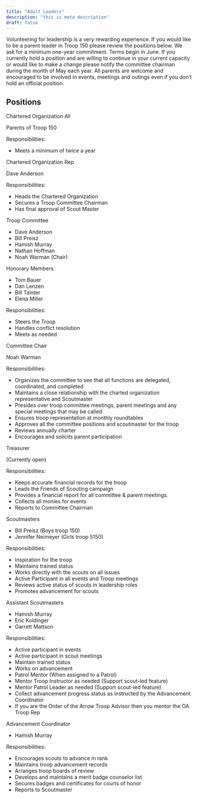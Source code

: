 ```yaml
---
title: "Adult Leaders"
description: "this is meta description"
draft: false
---
```


Volunteering for leadership is a very rewarding experience. If you would like to be a parent leader in Troop 150 please review the positions below.  We ask for a minimum one-year commitment. Terms begin in June. If you currently hold a position and are willing to continue in your current capacity or would like to make a change please notify the committee chairman during the month of May each year.  All parents are welcome and encouraged to be involved in events, meetings and outings even if you don’t hold an official position.

##  Positions

<div class="grid grid-cols-2 gap-4">
    <div> 
        <p class="font-bold"> Chartered Organization All </p>
        <p> Parents of Troop 150 </p>
    </div>
    <div>
        <p class="font-bold"> Responsibilities: </p>
        <ul>
            <li> Meets a minimum of twice a year </li>
        </ul>
    </div>
    <div>
        <p class="font-bold"> Chartered Organization Rep </p>
        <p> Dave Anderson </p>
    </div>
    <div>
        <p class="font-bold"> Responsibilities: </p>
        <ul>
            <li> Heads the Chartered Organization </li>
            <li> Secures a Troop Committee Chairman </li>
            <li> Has final approval of Scout Master </li>
        </ul>
    </div>
    <div>
        <p class="font-bold"> Troop Committee </p>
        <ul>
            <li> Dave Anderson </li>
            <li> Bill Preisz </li>
            <li> Hamish Murray </li>
            <li> Nathan Hoffman </li>
            <li> Noah Warman (Chair) </li>
        </ul>
        <p> Honorary Members </p>
        <ul>
            <li> Tom Bauer </li>
            <li> Dan Lenzen </li>
            <li> Bill Tainter </li>
            <li> Elena Miller </li>
        </ul>
    </div>
    <div>
        <p class="font-bold"> Responsibilities: </p>
        <ul>
            <li> Steers the Troop </li>
            <li> Handles conflict resolution </li>
            <li> Meets as needed </li>
        </ul>
    </div>
    <div>
        <p class="font-bold"> Committee Chair </p>
        <p> Noah Warman </p>
    </div>
    <div>
        <p class="font-bold"> Responsibilities: </p>
        <ul>
            <li> Organizes the committee to see that all functions are delegated, coordinated, and completed </li>
            <li> Maintains a close relationship with the charted organization representative and Scoutmaster </li>
            <li> Presides over troop committee meetings, parent meetings and any special meetings that may be called </li>
            <li> Ensures troop representation at monthly roundtables </li>
            <li> Approves all the committee positions and scoutmaster for the troop </li>
            <li> Reviews annually charter </li>
            <li> Encourages and solicits parent participation </li>
        </ul>
    </div>
    <div>
        <p class="font-bold"> Treasurer </p>
        <p> (Currently open) </p>
    </div>
    <div>
        <p class="font-bold"> Responsibilities: </p>
        <ul>
            <li> Keeps accurate financial records for the troop </li>
            <li> Leads the Friends of Scouting campaign </li>
            <li> Provides a financial report for all committee & parent meetings. </li>
            <li> Collects all monies for events </li>
            <li> Reports to Committee Chairman </li>
        </ul>
    </div>
    <div>
        <p class="font-bold"> Scoutmasters </p>
        <ul>
            <li> Bill Preisz (Boys troop 150) </li>
            <li> Jennifer Neimeyer (Girls troop 5150) </li>
        </ul>
    </div>
    <div>
        <p class="font-bold"> Responsibilities: </p>
        <ul>
            <li> Inspiration for the troop </li>
            <li> Maintains trained status </li>
            <li> Works directly with the scouts on all issues </li>
            <li> Active Participant in all events and Troop meetings </li>
            <li> Reviews active status of scouts in leadership roles </li>
            <li> Promotes advancement for scouts </li>
        </ul>
    </div>
    <div>
        <p class="font-bold"> Assistant Scoutmasters </p>
        <ul>
            <li> Hamish Murray </li>
            <li> Eric Koldinger </li>
            <li>Garrett Mattson </li>
        </ul>
    </div>
    <div>
        <p class="font-bold"> Responsibilities: </p>
        <ul>
            <li> Active participant in events </li>
            <li> Active participant in scout meetings </li>
            <li> Maintain trained status </li>
            <li> Works on advancement </li>
            <li> Patrol Mentor (When assigned to a Patrol) </li>
            <li> Mentor Troop Instructor as needed (Support scout-led feature) </li>
            <li> Mentor Patrol Leader as needed (Support scout-led feature) </li>
            <li> Collect advancement progress status as instructed by the Advancement Coordinator </li>
            <li> If you are the Order of the Arrow Troop Advisor then you mentor the OA Troop Rep </li>
        </ul>
    </div>
    <div>
        <p class="font-bold"> Advancement Coordinator </p>
        <ul>
            <li> Hamish Murray </li>
        </ul>
    </div>
    <div>
        <p class="font-bold"> Responsibilities: </p>
        <ul>
            <li> Encourages scouts to advance in rank </li>
            <li> Maintains troop advancement records </li>
            <li> Arranges troop boards of review </li>
            <li> Develops and maintains a merit badge counselor list </li>
            <li> Secures badges and certificates for courts of honor </li>
            <li> Reports to Scoutmaster </li>
        </ul>
    </div>
</div>

